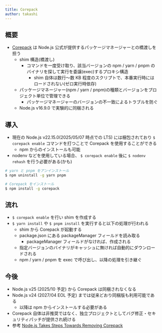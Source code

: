 ```yaml
---
title: Corepack
author: takashi
---
```



<Author frontmatter={frontmatter} />

## 概要

- [Corepack](https://github.com/nodejs/corepack) は Node.js 公式が提供するパッケージマネージャーとの橋渡しを担う
  - shim 構造(橋渡し)
    - コマンドを一度受け取り、該当バージョンの npm / yarn / pnpm のバイナリを探して実行を委譲(exec)するプロキシ構造
      - shim 自体は数行～数 KB 程度のスクリプトで、本番実行時にはロードされない(ゼロ実行時依存)
  - パッケージマネージャー(npm / yarn / pnpm)の種類とバージョンをプロジェクト単位で管理できる
    - パッケージマネージャーのバージョンの不一致によるトラブルを防ぐ
  - Node.js v16.9.0 で実験的に同梱される

## 導入

- 現在の Node.js v22.15.0(2025/05/07 時点での LTS) には梱包されており `$ corepack enable` コマンドを打つことで Corepack を使用することができる
  - npm からのインストールも可能
- nodenv などを使用している場合、 `$ corepack enable` 後に `$ nodenv rehash` を行う必要がある(かも)

```bash
# yarn と pnpm をアンインストール
$ npm uninstall -g yarn pnpm

# Corepack をインストール
$ npm install -g corepack
```

## 流れ

- `$ corepack enable` を行い shim を作成する
- `$ yarn install` や `$ pnpm install` を実行すると以下の処理が行われる
  - shim から Corepack が起動する
  - package.json にある packageManager フィールドを読み取る
    - packageManager フィールドがなければ、作成される
  - 指定バージョンのバイナリがキャッシュに無ければ自動的にダウンロードされる
  - npm / yarn / pnpm を exec で呼び出し、以降の処理を引き継ぐ

## 今後

- Node.js v25 (2025/10 予定) から Corepack は同梱されなくなる
- Node.js v24 (2027/04 EOL 予定) までは従来どおり同梱版も利用可能である
  - 以降は npm からインストールする必要がある
- Corepack 自体は非推奨ではなく、独立プロジェクトとしてバグ修正・セキュリティパッチが提供され続ける
- 参考 [Node.js Takes Steps Towards Removing Corepack](https://socket.dev/blog/node-js-takes-steps-towards-removing-corepack)
